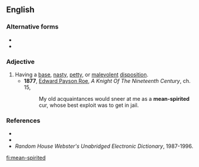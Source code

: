 {{also|meanspirited|mean spirited}}
==English==

===Alternative forms===
* {{l|en|mean spirited}}
* {{l|en|meanspirited}}

===Adjective===
{{en-adj}}

# Having a [[base]], [[nasty]], [[petty]], or [[malevolent]] [[disposition]].
#* '''1877''', [[w:Edward_Payson_Roe|Edward Payson Roe]], ''A Knight Of The Nineteenth Century'', ch. 15,
#*: My old acquaintances would sneer at me as a '''mean-spirited''' cur, whose best exploit was to get in jail.

===References===
* {{R:Webster 1913}}
* {{R:Dictionary.com}}
* ''Random House Webster's Unabridged Electronic Dictionary'', 1987-1996.

[[fi:mean-spirited]]